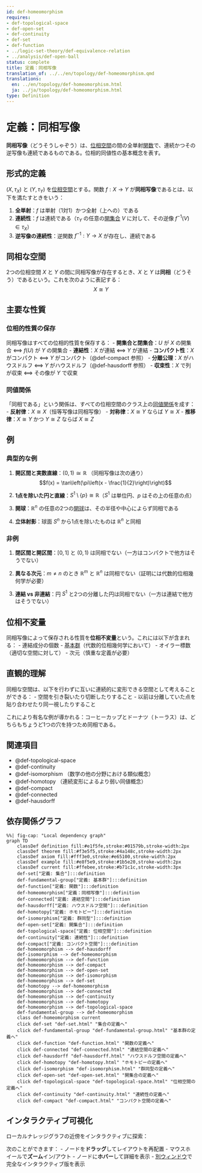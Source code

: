 ```yaml
---
id: def-homeomorphism
requires:
- def-topological-space
- def-open-set
- def-continuity
- def-set
- def-function
- ../logic-set-theory/def-equivalence-relation
- ../analysis/def-open-ball
status: complete
title: 定義：同相写像
translation_of: ../../en/topology/def-homeomorphism.qmd
translations:
  en: ../en/topology/def-homeomorphism.html
  ja: ../ja/topology/def-homeomorphism.html
type: Definition
---
```


# 定義：同相写像 {#def-homeomorphism}

**同相写像**（どうそうしゃぞう）は、[位相空間](def-topological-space.qmd)の間の全単射[関数](../logic-set-theory/def-function.qmd)で、連続かつその逆写像も連続であるものである。位相的同値性の基本概念を表す。

## 形式的定義

$(X, \tau_X)$ と $(Y, \tau_Y)$ を[位相空間](def-topological-space.qmd)とする。関数 $f: X \to Y$ が**同相写像**であるとは、以下を満たすときをいう：

1. **全単射**：$f$ は単射（1対1）かつ全射（上への）である
2. **連続性**：$f$ は連続である（$\tau_Y$ の任意の[開集合](def-open-set.qmd) $V$ に対して、その逆像 $f^{-1}(V) \in \tau_X$）
3. **逆写像の連続性**：逆関数 $f^{-1}: Y \to X$ が存在し、連続である

## 同相な空間

2つの位相空間 $X$ と $Y$ の間に同相写像が存在するとき、$X$ と $Y$ は**同相**（どうそう）であるという。これを次のように表記する：
$$X \cong Y$$

## 主要な性質

### 位相的性質の保存

同相写像はすべての位相的性質を保存する：
- **開集合と閉集合**：$U$ が $X$ の開集合 ⟺ $f(U)$ が $Y$ の開集合
- **連結性**：$X$ が連結 ⟺ $Y$ が連結
- **コンパクト性**：$X$ がコンパクト ⟺ $Y$ がコンパクト（@def-compact 参照）
- **分離公理**：$X$ がハウスドルフ ⟺ $Y$ がハウスドルフ（@def-hausdorff 参照）
- **収束性**：$X$ で列が収束 ⟺ その像が $Y$ で収束

### 同値関係

「同相である」という関係は、すべての位相空間のクラス上の[同値関係](../logic-set-theory/def-equivalence-relation.qmd)を成す：
- **反射律**：$X \cong X$（恒等写像は同相写像）
- **対称律**：$X \cong Y$ ならば $Y \cong X$
- **推移律**：$X \cong Y$ かつ $Y \cong Z$ ならば $X \cong Z$

## 例

### 典型的な例

1. **開区間と実数直線**：$(0,1) \cong \mathbb{R}$ （同相写像は次の通り）
   $$f(x) = \tan\left(\pi\left(x - \frac{1}{2}\right)\right)$$

2. **1点を除いた円と直線**：$S^1 \setminus \{p\} \cong \mathbb{R}$（$S^1$ は単位円、$p$ はその上の任意の点）

3. **開球**：$\mathbb{R}^n$ の任意の2つの[開球](../analysis/def-open-ball.qmd)は、その半径や中心によらず同相である

4. **立体射影**：球面 $S^n$ から1点を除いたものは $\mathbb{R}^n$ と同相

### 非例

1. **閉区間と開区間**：$[0,1]$ と $(0,1)$ は同相でない（一方はコンパクトで他方はそうでない）

2. **異なる次元**：$m \neq n$ のとき $\mathbb{R}^m$ と $\mathbb{R}^n$ は同相でない（証明には代数的位相幾何学が必要）

3. **連結 vs 非連結**：円 $S^1$ と2つの分離した円は同相でない（一方は連結で他方はそうでない）

## 位相不変量

同相写像によって保存される性質を**位相不変量**という。これには以下が含まれる：
- 連結成分の個数
- [基本群](def-fundamental-group.qmd)（代数的位相幾何学において）
- オイラー標数（適切な空間に対して）
- 次元（慎重な定義が必要）

## 直観的理解

同相な空間は、以下を行わずに互いに連続的に変形できる空間として考えることができる：
- 空間を引き裂いたり切断したりすること
- 以前は分離していた点を貼り合わせたり同一視したりすること

これにより有名な例が導かれる：コーヒーカップとドーナツ（トーラス）は、どちらもちょうど1つの穴を持つため同相である。

## 関連項目

- @def-topological-space
- @def-continuity
- @def-isomorphism （数学の他の分野における類似概念）
- @def-homotopy （連続変形によるより弱い同値概念）
- @def-compact
- @def-connected
- @def-hausdorff

## 依存関係グラフ

```mermaid
%%| fig-cap: "Local dependency graph"
graph TD
    classDef definition fill:#e1f5fe,stroke:#01579b,stroke-width:2px
    classDef theorem fill:#f3e5f5,stroke:#4a148c,stroke-width:2px
    classDef axiom fill:#fff3e0,stroke:#e65100,stroke-width:2px
    classDef example fill:#e8f5e9,stroke:#1b5e20,stroke-width:2px
    classDef current fill:#ffebee,stroke:#b71c1c,stroke-width:3px
    def-set["定義: 集合"]:::definition
    def-fundamental-group["定義: 基本群"]:::definition
    def-function["定義: 関数"]:::definition
    def-homeomorphism["定義：同相写像"]:::definition
    def-connected["定義: 連結空間"]:::definition
    def-hausdorff["定義: ハウスドルフ空間"]:::definition
    def-homotopy["定義: ホモトピー"]:::definition
    def-isomorphism["定義: 群同型"]:::definition
    def-open-set["定義: 開集合"]:::definition
    def-topological-space["定義: 位相空間"]:::definition
    def-continuity["定義: 連続性"]:::definition
    def-compact["定義: コンパクト空間"]:::definition
    def-homeomorphism --> def-hausdorff
    def-isomorphism --> def-homeomorphism
    def-homeomorphism --> def-function
    def-homeomorphism --> def-compact
    def-homeomorphism --> def-open-set
    def-homeomorphism --> def-isomorphism
    def-homeomorphism --> def-set
    def-homotopy --> def-homeomorphism
    def-homeomorphism --> def-connected
    def-homeomorphism --> def-continuity
    def-homeomorphism --> def-homotopy
    def-homeomorphism --> def-topological-space
    def-fundamental-group --> def-homeomorphism
    class def-homeomorphism current
    click def-set "def-set.html" "集合の定義へ"
    click def-fundamental-group "def-fundamental-group.html" "基本群の定義へ"
    click def-function "def-function.html" "関数の定義へ"
    click def-connected "def-connected.html" "連結空間の定義へ"
    click def-hausdorff "def-hausdorff.html" "ハウスドルフ空間の定義へ"
    click def-homotopy "def-homotopy.html" "ホモトピーの定義へ"
    click def-isomorphism "def-isomorphism.html" "群同型の定義へ"
    click def-open-set "def-open-set.html" "開集合の定義へ"
    click def-topological-space "def-topological-space.html" "位相空間の定義へ"
    click def-continuity "def-continuity.html" "連続性の定義へ"
    click def-compact "def-compact.html" "コンパクト空間の定義へ"
```

## インタラクティブ可視化

ローカルナレッジグラフの近傍をインタラクティブに探索：

::: {.graph-viz data-id="def-homeomorphism" data-width="700" data-height="500"}
:::

次のことができます：
- ノードを**ドラッグ**してレイアウトを再配置
- マウスホイールで**ズーム**イン/アウト
- ノードに**ホバー**して詳細を表示
- [別ウィンドウ](../../output/interactive/def-homeomorphism.html){target="_blank"}で完全なインタラクティブ版を表示
